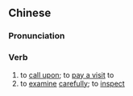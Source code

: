 ==Chinese==
{{zh-forms|s=省视}}

===Pronunciation===
{{zh-pron
|m=xǐngshì
|c=sing2 si6
|mn=qz,xm,zz:séng-sī
|cat=v
}}

===Verb===
{{zh-verb}}

# to [[call upon]]; to [[pay a visit]] to
# to [[examine]] [[carefully]]; to [[inspect]]